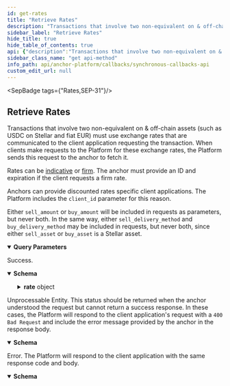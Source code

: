 ```yaml
---
id: get-rates
title: "Retrieve Rates"
description: "Transactions that involve two non-equivalent on & off-chain assets (such as USDC on Stellar and fiat EUR) must"
sidebar_label: "Retrieve Rates"
hide_title: true
hide_table_of_contents: true
api: {"description":"Transactions that involve two non-equivalent on & off-chain assets (such as USDC on Stellar and fiat EUR) must\nuse exchange rates that are communicated to the client application requesting the transaction. When clients make\nrequests to the Platform for these exchange rates, the Platform sends this request to the anchor to fetch it.\n\nRates can be [indicative](https://www.investopedia.com/terms/i/indicativequote.asp) or\n[firm](https://www.investopedia.com/terms/f/firmquote.asp). The anchor must provide an ID and expiration if the\nclient requests a firm rate.\n\nAnchors can provide discounted rates specific client applications. The Platform includes the `client_id` parameter\nfor this reason.\n\nEither `sell_amount` or `buy_amount` will be included in requests as parameters, but never both. In the same way,\neither `sell_delivery_method` and `buy_delivery_method` may be included in requests, but never both, since either\n`sell_asset` or `buy_asset` is a Stellar asset.\n","tags":["Rates","SEP-31"],"operationId":"getRates","parameters":[{"in":"query","name":"type","description":"The type of rate requested. If `firm`, the response must include `rate.id` and `rate.expires_at`.","schema":{"type":"string","enum":["indicative","firm"]},"required":true},{"in":"query","name":"client_id","description":"An identifier for the client application making the request. This ID can be used to offer different fees to different clients.\n\nClient IDs will be the Stellar public key the public key used to authenticate via SEP-10. Anchors must ensure\nthat the public key specified in the request matches a public key known to belong to the sending anchor.\n\nThis parameter will only be specified if the client is authenticated via SEP-10. Anchors can define whether or not\nauthentication is required for fetching indicative rates. Firm rates always require authentication.\n","schema":{"type":"string"}},{"in":"query","name":"sell_asset","description":"The asset the client application will send to the anchor in exchange for `buy_asset` in\n[Asset Identification Format](https://github.com/stellar/stellar-protocol/blob/master/ecosystem/sep-0038.md#asset-identification-format).\n","schema":{"type":"string"},"required":true},{"in":"query","name":"buy_asset","description":"The asset the that the anchor will send in exchange for `sell_asset` in\n[Asset Identification Format](https://github.com/stellar/stellar-protocol/blob/master/ecosystem/sep-0038.md#asset-identification-format).\n","schema":{"type":"string"},"required":true},{"in":"query","name":"sell_amount","description":"The amount of `sell_asset` the client application will send in exchange for `buy_asset`. Will not be used in\nconjuction with `buy_amount`.\n","schema":{"type":"string"}},{"in":"query","name":"buy_amount","description":"The amount of `buy_asset` the anchor will send in exchange for `sell_asset`. Will not be used in conjuction\nwith `sell_amount`.\n","schema":{"type":"string"}},{"in":"query","name":"country_code","description":"The [ISO 3166-1 alpha-3](https://en.wikipedia.org/wiki/ISO_3166-1_alpha-3) code of the user's current address.\nAnchors should expect this parameter to be provided if one of the assets of the buy/sell pair is fiat and it\nis available in two or more countries.\n","schema":{"type":"string"}},{"in":"query","name":"expire_after","description":"The client's desired `expires_at` date and time for the quote that can be used if this is a firm quote. This should\nbe a [UTC ISO 8601](https://www.iso.org/iso-8601-date-and-time-format.html) string. Anchors should return `400 Bad\nRequest` if an expiration date on or after the requested value cannot be provided.\n","schema":{"type":"string"}},{"in":"query","name":"sell_delivery_method","description":"The method the client or user will use to deliver `sell_asset` to the Anchor. This value may affect the\nexpiration and price provided. The values used for this parameter is defined in the application's configuration.\nWill not be used in conjuction with `buy_delivery_method`.\n","schema":{"type":"string"}},{"in":"query","name":"buy_delivery_method","description":"The method the client or user wants used to receive `buy_asset` from the Anchor. This value may affect the\nexpiration and price provided. The values used for this parameter is defined in the application's configuration.\nWill not be used in conjuction with `sell_delivery_method`.\n","schema":{"type":"string"}}],"responses":{"200":{"description":"Success.","content":{"application/json":{"schema":{"type":"object","properties":{"rate":{"type":"object","properties":{"id":{"type":"string","description":"ID of the firm quote. NOT USED when `type=indicative`."},"expires_at":{"type":"string","format":"date-time","description":"Expiration for the quote. NOT USED when `type=indicative`."},"price":{"type":"string","description":"The conversion price offered by the anchor for one unit of `buy_asset` in terms of `sell_asset`, without including fees. In traditional finance, `buy_asset` would be referred to as the base asset and `sell_asset` as the counter asset. The formula `sell_amount - fee = price * buy_amount` must hold true ([ref](https://github.com/stellar/stellar-protocol/blob/master/ecosystem/sep-0038.md#price-formulas))."},"sell_amount":{"type":"string","description":"The amount of `sell_asset` the anchor will exchange for `buy_asset`. It could be different from the `sell_amount` provided in the request, depending on how fees are applied by the Anchor."},"buy_amount":{"type":"string","description":"The amount of `buy_asset` the anchor will provide with `sell_asset`. It could be different from the `buy_amount` provided in the request, depending on how fees are applied by the Anchor."},"fee":{"type":"object","description":"An object describing the fees added on top of the rate provided via the `price` attribute.","properties":{"total":{"type":"string","description":"The total fee to be applied."},"asset":{"type":"string","description":"The asset the fee will be charged in. Must be represented in [Asset Identification Format](https://github.com/stellar/stellar-protocol/blob/master/ecosystem/sep-0038.md#asset-identification-format)."},"details":{"type":"array","items":{"type":"object","properties":{"name":{"type":"string","description":"The name of the fee, for example `ACH fee`, `Brazilian conciliation fee`, `Service fee`, etc."},"description":{"type":"string","description":"A text describing the fee."},"amount":{"type":"string","description":"The amount of asset applied. If `fee.details` is provided, `sum(fee.details.amount)` should be equals `fee.total`."}},"required":["name","amount"],"title":"RateFeeDetailResponse"}}},"required":["total","asset"],"title":"RateFeeResponse"}},"required":["price","sell_amount","buy_amount"]}},"title":"RateResponse"}}}},"422":{"description":"Unprocessable Entity. This status should be returned when the anchor understood the request but cannot\nreturn a success response.\nIn these cases, the Platform will respond to the client application's request with a `400 Bad Request`\nand include the error message provided by the anchor in the response body.\n","content":{"application/json":{"schema":{"type":"object","properties":{"error":{"type":"string"},"id":{"type":"string"}},"required":["error"],"title":"Error"}}}},"500":{"description":"Error. The Platform will respond to the client application with the same response code and body.","content":{"application/json":{"schema":{"type":"object","properties":{"error":{"type":"string"},"id":{"type":"string"}},"required":["error"],"title":"Error"}}}}},"method":"get","path":"/rate","info":{"version":"2.0.0","description":"The Synchronous Callbacks API specification for the Stellar Anchor Platform project.\n\nThe Synchronous Callbacks API defines requests made by the Platform while it is processing a request from a client application. The\nanchor's responses to these requests affect the Platform responses to the client application.\n","title":"Synchronous Callbacks API"},"postman":{"name":"Retrieve Rates","description":{"content":"Transactions that involve two non-equivalent on & off-chain assets (such as USDC on Stellar and fiat EUR) must\nuse exchange rates that are communicated to the client application requesting the transaction. When clients make\nrequests to the Platform for these exchange rates, the Platform sends this request to the anchor to fetch it.\n\nRates can be [indicative](https://www.investopedia.com/terms/i/indicativequote.asp) or\n[firm](https://www.investopedia.com/terms/f/firmquote.asp). The anchor must provide an ID and expiration if the\nclient requests a firm rate.\n\nAnchors can provide discounted rates specific client applications. The Platform includes the `client_id` parameter\nfor this reason.\n\nEither `sell_amount` or `buy_amount` will be included in requests as parameters, but never both. In the same way,\neither `sell_delivery_method` and `buy_delivery_method` may be included in requests, but never both, since either\n`sell_asset` or `buy_asset` is a Stellar asset.\n","type":"text/plain"},"url":{"path":["rate"],"host":["{{baseUrl}}"],"query":[{"disabled":false,"description":{"content":"(Required) The type of rate requested. If `firm`, the response must include `rate.id` and `rate.expires_at`.","type":"text/plain"},"key":"type","value":""},{"disabled":false,"description":{"content":"An identifier for the client application making the request. This ID can be used to offer different fees to different clients.\n\nClient IDs will be the Stellar public key the public key used to authenticate via SEP-10. Anchors must ensure\nthat the public key specified in the request matches a public key known to belong to the sending anchor.\n\nThis parameter will only be specified if the client is authenticated via SEP-10. Anchors can define whether or not\nauthentication is required for fetching indicative rates. Firm rates always require authentication.\n","type":"text/plain"},"key":"client_id","value":""},{"disabled":false,"description":{"content":"(Required) The asset the client application will send to the anchor in exchange for `buy_asset` in\n[Asset Identification Format](https://github.com/stellar/stellar-protocol/blob/master/ecosystem/sep-0038.md#asset-identification-format).\n","type":"text/plain"},"key":"sell_asset","value":""},{"disabled":false,"description":{"content":"(Required) The asset the that the anchor will send in exchange for `sell_asset` in\n[Asset Identification Format](https://github.com/stellar/stellar-protocol/blob/master/ecosystem/sep-0038.md#asset-identification-format).\n","type":"text/plain"},"key":"buy_asset","value":""},{"disabled":false,"description":{"content":"The amount of `sell_asset` the client application will send in exchange for `buy_asset`. Will not be used in\nconjuction with `buy_amount`.\n","type":"text/plain"},"key":"sell_amount","value":""},{"disabled":false,"description":{"content":"The amount of `buy_asset` the anchor will send in exchange for `sell_asset`. Will not be used in conjuction\nwith `sell_amount`.\n","type":"text/plain"},"key":"buy_amount","value":""},{"disabled":false,"description":{"content":"The [ISO 3166-1 alpha-3](https://en.wikipedia.org/wiki/ISO_3166-1_alpha-3) code of the user's current address.\nAnchors should expect this parameter to be provided if one of the assets of the buy/sell pair is fiat and it\nis available in two or more countries.\n","type":"text/plain"},"key":"country_code","value":""},{"disabled":false,"description":{"content":"The client's desired `expires_at` date and time for the quote that can be used if this is a firm quote. This should\nbe a [UTC ISO 8601](https://www.iso.org/iso-8601-date-and-time-format.html) string. Anchors should return `400 Bad\nRequest` if an expiration date on or after the requested value cannot be provided.\n","type":"text/plain"},"key":"expire_after","value":""},{"disabled":false,"description":{"content":"The method the client or user will use to deliver `sell_asset` to the Anchor. This value may affect the\nexpiration and price provided. The values used for this parameter is defined in the application's configuration.\nWill not be used in conjuction with `buy_delivery_method`.\n","type":"text/plain"},"key":"sell_delivery_method","value":""},{"disabled":false,"description":{"content":"The method the client or user wants used to receive `buy_asset` from the Anchor. This value may affect the\nexpiration and price provided. The values used for this parameter is defined in the application's configuration.\nWill not be used in conjuction with `sell_delivery_method`.\n","type":"text/plain"},"key":"buy_delivery_method","value":""}],"variable":[]},"header":[{"key":"Accept","value":"application/json"}],"method":"GET"}}
sidebar_class_name: "get api-method"
info_path: api/anchor-platform/callbacks/synchronous-callbacks-api
custom_edit_url: null
---
```



<SepBadge tags={"Rates,SEP-31"}/>


## Retrieve Rates



Transactions that involve two non-equivalent on & off-chain assets (such as USDC on Stellar and fiat EUR) must
use exchange rates that are communicated to the client application requesting the transaction. When clients make
requests to the Platform for these exchange rates, the Platform sends this request to the anchor to fetch it.

Rates can be [indicative](https://www.investopedia.com/terms/i/indicativequote.asp) or
[firm](https://www.investopedia.com/terms/f/firmquote.asp). The anchor must provide an ID and expiration if the
client requests a firm rate.

Anchors can provide discounted rates specific client applications. The Platform includes the `client_id` parameter
for this reason.

Either `sell_amount` or `buy_amount` will be included in requests as parameters, but never both. In the same way,
either `sell_delivery_method` and `buy_delivery_method` may be included in requests, but never both, since either
`sell_asset` or `buy_asset` is a Stellar asset.


<details style={{"marginBottom":"1rem"}} data-collapsed={false} open={true}><summary style={{}}><strong>Query Parameters</strong></summary><div><ul><ParamsItem className={"paramsItem"} param={{"in":"query","name":"type","description":"The type of rate requested. If `firm`, the response must include `rate.id` and `rate.expires_at`.","schema":{"type":"string","enum":["indicative","firm"]},"required":true}}></ParamsItem><ParamsItem className={"paramsItem"} param={{"in":"query","name":"client_id","description":"An identifier for the client application making the request. This ID can be used to offer different fees to different clients.\n\nClient IDs will be the Stellar public key the public key used to authenticate via SEP-10. Anchors must ensure\nthat the public key specified in the request matches a public key known to belong to the sending anchor.\n\nThis parameter will only be specified if the client is authenticated via SEP-10. Anchors can define whether or not\nauthentication is required for fetching indicative rates. Firm rates always require authentication.\n","schema":{"type":"string"}}}></ParamsItem><ParamsItem className={"paramsItem"} param={{"in":"query","name":"sell_asset","description":"The asset the client application will send to the anchor in exchange for `buy_asset` in\n[Asset Identification Format](https://github.com/stellar/stellar-protocol/blob/master/ecosystem/sep-0038.md#asset-identification-format).\n","schema":{"type":"string"},"required":true}}></ParamsItem><ParamsItem className={"paramsItem"} param={{"in":"query","name":"buy_asset","description":"The asset the that the anchor will send in exchange for `sell_asset` in\n[Asset Identification Format](https://github.com/stellar/stellar-protocol/blob/master/ecosystem/sep-0038.md#asset-identification-format).\n","schema":{"type":"string"},"required":true}}></ParamsItem><ParamsItem className={"paramsItem"} param={{"in":"query","name":"sell_amount","description":"The amount of `sell_asset` the client application will send in exchange for `buy_asset`. Will not be used in\nconjuction with `buy_amount`.\n","schema":{"type":"string"}}}></ParamsItem><ParamsItem className={"paramsItem"} param={{"in":"query","name":"buy_amount","description":"The amount of `buy_asset` the anchor will send in exchange for `sell_asset`. Will not be used in conjuction\nwith `sell_amount`.\n","schema":{"type":"string"}}}></ParamsItem><ParamsItem className={"paramsItem"} param={{"in":"query","name":"country_code","description":"The [ISO 3166-1 alpha-3](https://en.wikipedia.org/wiki/ISO_3166-1_alpha-3) code of the user's current address.\nAnchors should expect this parameter to be provided if one of the assets of the buy/sell pair is fiat and it\nis available in two or more countries.\n","schema":{"type":"string"}}}></ParamsItem><ParamsItem className={"paramsItem"} param={{"in":"query","name":"expire_after","description":"The client's desired `expires_at` date and time for the quote that can be used if this is a firm quote. This should\nbe a [UTC ISO 8601](https://www.iso.org/iso-8601-date-and-time-format.html) string. Anchors should return `400 Bad\nRequest` if an expiration date on or after the requested value cannot be provided.\n","schema":{"type":"string"}}}></ParamsItem><ParamsItem className={"paramsItem"} param={{"in":"query","name":"sell_delivery_method","description":"The method the client or user will use to deliver `sell_asset` to the Anchor. This value may affect the\nexpiration and price provided. The values used for this parameter is defined in the application's configuration.\nWill not be used in conjuction with `buy_delivery_method`.\n","schema":{"type":"string"}}}></ParamsItem><ParamsItem className={"paramsItem"} param={{"in":"query","name":"buy_delivery_method","description":"The method the client or user wants used to receive `buy_asset` from the Anchor. This value may affect the\nexpiration and price provided. The values used for this parameter is defined in the application's configuration.\nWill not be used in conjuction with `sell_delivery_method`.\n","schema":{"type":"string"}}}></ParamsItem></ul></div></details><div><ApiTabs><TabItem label={"200"} value={"200"}><div>

Success.

</div><div><MimeTabs schemaType={"response"}><TabItem label={"application/json"} value={"application/json"}><SchemaTabs><TabItem label={"Schema"} value={"Schema"}><details style={{}} data-collapsed={false} open={true}><summary style={{"textAlign":"left"}}><strong>Schema</strong></summary><div style={{"textAlign":"left","marginLeft":"1rem"}}></div><ul style={{"marginLeft":"1rem"}}><SchemaItem collapsible={true} className={"schemaItem"}><details style={{}}><summary style={{}}><strong>rate</strong><span style={{"opacity":"0.6"}}> object</span></summary><div style={{"marginLeft":"1rem"}}><SchemaItem collapsible={false} name={"id"} required={false} schemaName={"string"} qualifierMessage={undefined} schema={{"type":"string","description":"ID of the firm quote. NOT USED when `type=indicative`."}}></SchemaItem><SchemaItem collapsible={false} name={"expires_at"} required={false} schemaName={"date-time"} qualifierMessage={undefined} schema={{"type":"string","format":"date-time","description":"Expiration for the quote. NOT USED when `type=indicative`."}}></SchemaItem><SchemaItem collapsible={false} name={"price"} required={true} schemaName={"string"} qualifierMessage={undefined} schema={{"type":"string","description":"The conversion price offered by the anchor for one unit of `buy_asset` in terms of `sell_asset`, without including fees. In traditional finance, `buy_asset` would be referred to as the base asset and `sell_asset` as the counter asset. The formula `sell_amount - fee = price * buy_amount` must hold true ([ref](https://github.com/stellar/stellar-protocol/blob/master/ecosystem/sep-0038.md#price-formulas))."}}></SchemaItem><SchemaItem collapsible={false} name={"sell_amount"} required={true} schemaName={"string"} qualifierMessage={undefined} schema={{"type":"string","description":"The amount of `sell_asset` the anchor will exchange for `buy_asset`. It could be different from the `sell_amount` provided in the request, depending on how fees are applied by the Anchor."}}></SchemaItem><SchemaItem collapsible={false} name={"buy_amount"} required={true} schemaName={"string"} qualifierMessage={undefined} schema={{"type":"string","description":"The amount of `buy_asset` the anchor will provide with `sell_asset`. It could be different from the `buy_amount` provided in the request, depending on how fees are applied by the Anchor."}}></SchemaItem><SchemaItem collapsible={true} className={"schemaItem"}><details style={{}}><summary style={{}}><strong>fee</strong><span style={{"opacity":"0.6"}}> object</span></summary><div style={{"marginLeft":"1rem"}}><div style={{"marginTop":".5rem","marginBottom":".5rem"}}>

An object describing the fees added on top of the rate provided via the `price` attribute.

</div><SchemaItem collapsible={false} name={"total"} required={true} schemaName={"string"} qualifierMessage={undefined} schema={{"type":"string","description":"The total fee to be applied."}}></SchemaItem><SchemaItem collapsible={false} name={"asset"} required={true} schemaName={"string"} qualifierMessage={undefined} schema={{"type":"string","description":"The asset the fee will be charged in. Must be represented in [Asset Identification Format](https://github.com/stellar/stellar-protocol/blob/master/ecosystem/sep-0038.md#asset-identification-format)."}}></SchemaItem><SchemaItem collapsible={true} className={"schemaItem"}><details style={{}}><summary style={{}}><strong>details</strong><span style={{"opacity":"0.6"}}> object[]</span></summary><div style={{"marginLeft":"1rem"}}><li><div style={{"fontSize":"var(--ifm-code-font-size)","opacity":"0.6","marginLeft":"-.5rem","paddingBottom":".5rem"}}>Array [</div></li><SchemaItem collapsible={false} name={"name"} required={true} schemaName={"string"} qualifierMessage={undefined} schema={{"type":"string","description":"The name of the fee, for example `ACH fee`, `Brazilian conciliation fee`, `Service fee`, etc."}}></SchemaItem><SchemaItem collapsible={false} name={"description"} required={false} schemaName={"string"} qualifierMessage={undefined} schema={{"type":"string","description":"A text describing the fee."}}></SchemaItem><SchemaItem collapsible={false} name={"amount"} required={true} schemaName={"string"} qualifierMessage={undefined} schema={{"type":"string","description":"The amount of asset applied. If `fee.details` is provided, `sum(fee.details.amount)` should be equals `fee.total`."}}></SchemaItem><li><div style={{"fontSize":"var(--ifm-code-font-size)","opacity":"0.6","marginLeft":"-.5rem"}}>]</div></li></div></details></SchemaItem></div></details></SchemaItem></div></details></SchemaItem></ul></details></TabItem><TabItem label={"Example (from schema)"} value={"Example (from schema)"}><ResponseSamples responseExample={"{\n  \"rate\": {\n    \"id\": \"string\",\n    \"expires_at\": \"2023-07-20T17:17:33.536Z\",\n    \"price\": \"string\",\n    \"sell_amount\": \"string\",\n    \"buy_amount\": \"string\",\n    \"fee\": {\n      \"total\": \"string\",\n      \"asset\": \"string\",\n      \"details\": [\n        {\n          \"name\": \"string\",\n          \"description\": \"string\",\n          \"amount\": \"string\"\n        }\n      ]\n    }\n  }\n}"} language={"json"}></ResponseSamples></TabItem></SchemaTabs></TabItem></MimeTabs></div></TabItem><TabItem label={"422"} value={"422"}><div>

Unprocessable Entity. This status should be returned when the anchor understood the request but cannot
return a success response.
In these cases, the Platform will respond to the client application's request with a `400 Bad Request`
and include the error message provided by the anchor in the response body.


</div><div><MimeTabs schemaType={"response"}><TabItem label={"application/json"} value={"application/json"}><SchemaTabs><TabItem label={"Schema"} value={"Schema"}><details style={{}} data-collapsed={false} open={true}><summary style={{"textAlign":"left"}}><strong>Schema</strong></summary><div style={{"textAlign":"left","marginLeft":"1rem"}}></div><ul style={{"marginLeft":"1rem"}}><SchemaItem collapsible={false} name={"error"} required={true} schemaName={"string"} qualifierMessage={undefined} schema={{"type":"string"}}></SchemaItem><SchemaItem collapsible={false} name={"id"} required={false} schemaName={"string"} qualifierMessage={undefined} schema={{"type":"string"}}></SchemaItem></ul></details></TabItem><TabItem label={"Example (from schema)"} value={"Example (from schema)"}><ResponseSamples responseExample={"{\n  \"error\": \"string\",\n  \"id\": \"string\"\n}"} language={"json"}></ResponseSamples></TabItem></SchemaTabs></TabItem></MimeTabs></div></TabItem><TabItem label={"500"} value={"500"}><div>

Error. The Platform will respond to the client application with the same response code and body.

</div><div><MimeTabs schemaType={"response"}><TabItem label={"application/json"} value={"application/json"}><SchemaTabs><TabItem label={"Schema"} value={"Schema"}><details style={{}} data-collapsed={false} open={true}><summary style={{"textAlign":"left"}}><strong>Schema</strong></summary><div style={{"textAlign":"left","marginLeft":"1rem"}}></div><ul style={{"marginLeft":"1rem"}}><SchemaItem collapsible={false} name={"error"} required={true} schemaName={"string"} qualifierMessage={undefined} schema={{"type":"string"}}></SchemaItem><SchemaItem collapsible={false} name={"id"} required={false} schemaName={"string"} qualifierMessage={undefined} schema={{"type":"string"}}></SchemaItem></ul></details></TabItem><TabItem label={"Example (from schema)"} value={"Example (from schema)"}><ResponseSamples responseExample={"{\n  \"error\": \"string\",\n  \"id\": \"string\"\n}"} language={"json"}></ResponseSamples></TabItem></SchemaTabs></TabItem></MimeTabs></div></TabItem></ApiTabs></div>
